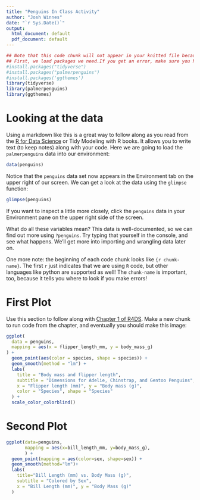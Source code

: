```yaml
---
title: "Penguins In Class Activity"
author: "Josh Winnes"
date: "`r Sys.Date()`"
output:
  html_document: default
  pdf_document: default
---
```

```r
## Note that this code chunk will not appear in your knitted file because of the option `include=FALSE`
## First, we load packages we need.If you get an error, make sure you have these installed by running the following code. You only need to install once, but you must load packages every time you start a new session.
#install.packages("tidyverse")
#install.packages("palmerpenguins")
#install.packages('ggthemes')
library(tidyverse)
library(palmerpenguins)
library(ggthemes)
```

# Looking at the data

Using a markdown like this is a great way to follow along as you read from the [R for Data Science](https://r4ds.hadley.nz) or Tidy Modeling with R books. It allows you to write text (to keep notes) along with your code. Here we are going to load the `palmerpenguins` data into our environment:

```r
data(penguins)
```

Notice that the `penguins` data set now appears in the Environment tab on the upper right of our screen. We can get a look at the data using the `glimpse` function:

```r
glimpse(penguins)
```

If you want to inspect a little more closely, click the `penguins` data in your Environment pane on the upper right side of the screen. 

What do all these variables mean? This data is well-documented, so we can find out more using `?penguins`. Try typing that yourself in the console, and see what happens. We'll get more into importing and wrangling data later on.

One more note: the beginning of each code chunk looks like `{r chunk-name}`. The first `r` just indicates that we are using `R` code, but other languages like python are supported as well! The `chunk-name` is important, too, because it tells you where to look if you make errors!

# First Plot

Use this section to follow along with [Chapter 1 of R4DS](https://r4ds.hadley.nz/data-visualize). Make a new chunk to run code from the chapter, and eventually you should make this image:

```r
ggplot(
  data = penguins,
  mapping = aes(x = flipper_length_mm, y = body_mass_g)
) +
  geom_point(aes(color = species, shape = species)) +
  geom_smooth(method = "lm") +
  labs(
    title = "Body mass and flipper length",
    subtitle = "Dimensions for Adelie, Chinstrap, and Gentoo Penguins",
    x = "Flipper length (mm)", y = "Body mass (g)",
    color = "Species", shape = "Species"
  ) +
  scale_color_colorblind()
```

# Second Plot

```r
ggplot(data=penguins,
       mapping = aes(x=bill_length_mm, y=body_mass_g),
       ) +
  geom_point(mapping = aes(color=sex, shape=sex)) +
  geom_smooth(method="lm")+
  labs(
    title="Bill Length (mm) vs. Body Mass (g)",
    subtitle = "Colored by Sex",
    x = "Bill Length (mm)", y = "Body Mass (g)"
  )
```


